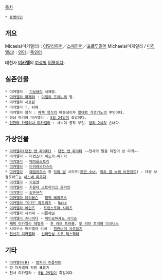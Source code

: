 [[목차]]
 * [[동명이인]]

== 개요 ==
Micaela(미카엘라) : [[이탈리아어]]／[[스페인어]]／[[포르투갈어]]
Michaela(미케일라 / [[미하엘|미하엘라]]) : [[영어]]／[[독일어]]

대천사 '''[[미카엘]]'''의 [[여자|여성]]형 [[이름]]이다.

== 실존인물 ==
 * 미카엘라 : [[기보배]]의 세례명.
 * [[미렐라 프레니#s-4|미카엘라 마제라]] : [[미렐라 프레니]]의 딸.
 * 미카엘라 시프린
 * 미카엘라 T. 쉬에
 * 미카엘라 함식 : [[마렉 함식]]의 여동생이자 [[왈테르 가르가노]]의 부인이다. 
 * 성녀 마리아 미카엘라 : [[8월 24일]]이 축일이다.
 * [[앙리 2세#s-2|인판타 카탈리나 미카엘라]] : 사보이 공작 부인. [[앙리 2세]]의 손녀다.

== 가상인물 ==
 * [[미카엘라(던전 앤 파이터)]] - [[던전 앤 파이터]] ~~천사의 탈을 뒤집어 쓴 마귀~~
 * [[이자벨(마법소녀 마도카☆마기카)#s-3.1|미카엘라]] - [[마법소녀 마도카☆마기카]]
 * [[메이플스토리/기타 등장인물#s-7.1.1.1|미카엘라]] - [[메이플스토리]]
 * [[아이러브파스타#s-4.3|미카엘라]] - [[아이러브파스타]]
 * [[에빌리오스/등장인물#s-5.1|미카엘라]] - [[에빌리오스]] 중 [[악의 딸]] 시리즈([[하얀 소녀]], [[악의 딸 녹의 비겐리트]]) : 대응 보컬로이드는 [[하츠네 미쿠]]다.
 * [[카르멘#s-2.3|미카엘라]] - [[카르멘#s-2|카르멘]]
 * [[카운터 스트라이크 온라인/캐릭터#s-1.2|미카엘라]] - [[카운터 스트라이크 온라인]]
 * [[팝픈뮤직/캐릭터#s-13|미카엘라]] - [[팝픈뮤직]]
 * [[미카엘라 레리올슨]] - [[블랙 베히모스]]
 * [[Rake#s-2.2|미카엘라 "미키" 파트리지]] - [[Rake]]
 * [[미카엘라 베인즈]]  - [[트랜스포머 시리즈]]
 * [[니플헤임(웹툰)#s-3.7|미카엘라 세서미]] - [[니플헤임(웹툰)|니플헤임]]
 * [[울프팩(바이오하자드)#s-1.2|미카엘라 슈나이더]] - [[바이오하자드 시리즈]]
 * [[세피 미카엘라 데빌룩]] - [[투 러브 트러블]], [[투 러브 트러블 다크니스]]
 * 시리우스 미카엘라 리베 - [[이환#s-3.1|찜한녀석 사로잡기]]
 * [[신라만상 쵸코 젝스팩터/주작반#s-2.4|전신기 미카엘라]] - [[신라만상 쵸코 젝스팩터]]

== 기타 ==
 * [[발키리 컨플릭트/스킬|미카엘라(R)]] - [[발키리 컨플릭트]]
 * 성 미카엘라 학원 표류기
 * 천사 미카엘라 : [[9월 29일]]이 축일이다.
